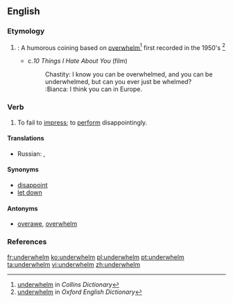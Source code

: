 ==English==

===Etymology===
#{{prefix|under|whelm|lang=en}}: A humorous coining based on [[overwhelm]]<ref>[http://www.collinsdictionary.com/dictionary/english/underwhelming underwhelm] in ''Collins Dictionary''</ref> first recorded in the 1950's <ref>[http://www.oed.com/view/Entry/212233?redirectedFrom=underwhelm#eid underwhelm] in ''Oxford English Dictionary''</ref>
#*c.''10 Things I Hate About You'' (film)
#*:Chastity: I know you can be overwhelmed, and you can be underwhelmed, but can you ever just be whelmed?<br>:Bianca: I think you can in Europe.

===Verb===
{{en-verb}}

# To fail to [[impress]]; to [[perform]] disappointingly.

====Translations====
{{trans-top|fail to impress}}
{{trans-mid}}
* Russian: {{t+|ru|разочарова́ть}}, {{t+|ru|разочаро́вывать}}
{{trans-bottom}}

====Synonyms====
* [[disappoint]]
* [[let down]]

====Antonyms====
* [[overawe]], [[overwhelm]]

===References===
{{reflist}}

[[fr:underwhelm]]
[[ko:underwhelm]]
[[pl:underwhelm]]
[[pt:underwhelm]]
[[ta:underwhelm]]
[[vi:underwhelm]]
[[zh:underwhelm]]